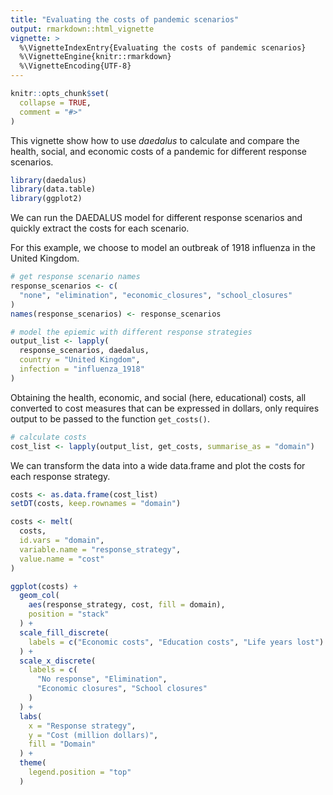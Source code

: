 ```yaml
---
title: "Evaluating the costs of pandemic scenarios"
output: rmarkdown::html_vignette
vignette: >
  %\VignetteIndexEntry{Evaluating the costs of pandemic scenarios}
  %\VignetteEngine{knitr::rmarkdown}
  %\VignetteEncoding{UTF-8}
---
```


```r
knitr::opts_chunk$set(
  collapse = TRUE,
  comment = "#>"
)
```

This vignette show how to use _daedalus_ to calculate and compare the health, social, and economic costs of a pandemic for different response scenarios.

```r
library(daedalus)
library(data.table)
library(ggplot2)
```

We can run the DAEDALUS model for different response scenarios and quickly extract the costs for each scenario.

For this example, we choose to model an outbreak of 1918 influenza in the United Kingdom.

```r
# get response scenario names
response_scenarios <- c(
  "none", "elimination", "economic_closures", "school_closures"
)
names(response_scenarios) <- response_scenarios

# model the epiemic with different response strategies
output_list <- lapply(
  response_scenarios, daedalus,
  country = "United Kingdom",
  infection = "influenza_1918"
)
```

Obtaining the health, economic, and social (here, educational) costs, all converted to cost measures that can be expressed in dollars, only requires output to be passed to the function `get_costs()`.

```r
# calculate costs
cost_list <- lapply(output_list, get_costs, summarise_as = "domain")
```

We can transform the data into a wide data.frame and plot the costs for each response strategy.

```r
costs <- as.data.frame(cost_list)
setDT(costs, keep.rownames = "domain")

costs <- melt(
  costs,
  id.vars = "domain",
  variable.name = "response_strategy",
  value.name = "cost"
)
```

```r
ggplot(costs) +
  geom_col(
    aes(response_strategy, cost, fill = domain),
    position = "stack"
  ) +
  scale_fill_discrete(
    labels = c("Economic costs", "Education costs", "Life years lost")
  ) +
  scale_x_discrete(
    labels = c(
      "No response", "Elimination",
      "Economic closures", "School closures"
    )
  ) +
  labs(
    x = "Response strategy",
    y = "Cost (million dollars)",
    fill = "Domain"
  ) +
  theme(
    legend.position = "top"
  )
```
